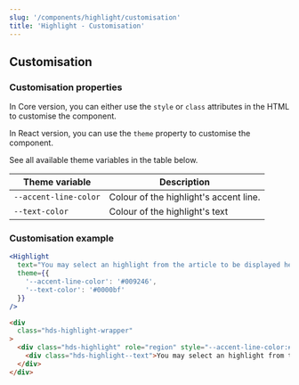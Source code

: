 ```yaml
---
slug: '/components/highlight/customisation'
title: 'Highlight - Customisation'
---
```




## Customisation

### Customisation properties
In Core version, you can either use the `style` or `class` attributes in the HTML to customise the component.

In React version, you can use the `theme` property to customise the component.

See all available theme variables in the table below.

| Theme variable                           | Description                                     |
| ---------------------------------------- | ----------------------------------------------- |
| `--accent-line-color`                    | Colour of the highlight's accent line.          |
| `--text-color`                           | Colour of the highlight's text                  |


### Customisation example
<Playground>

```jsx
<Highlight
  text="You may select an highlight from the article to be displayed here. Select an excerpt that you want the user to pay attention to."
  theme={{
    '--accent-line-color': '#009246',
    '--text-color': '#0000bf'
  }}
/>
```

```html
<div
  class="hds-highlight-wrapper"
>
  <div class="hds-highlight" role="region" style="--accent-line-color:#009246;--text-color:#0000bf">
    <div class="hds-highlight--text">You may select an highlight from the article to be displayed here. Select an excerpt that you want the user to pay attention to.</div>
  </div>
</div>
```

</Playground>
